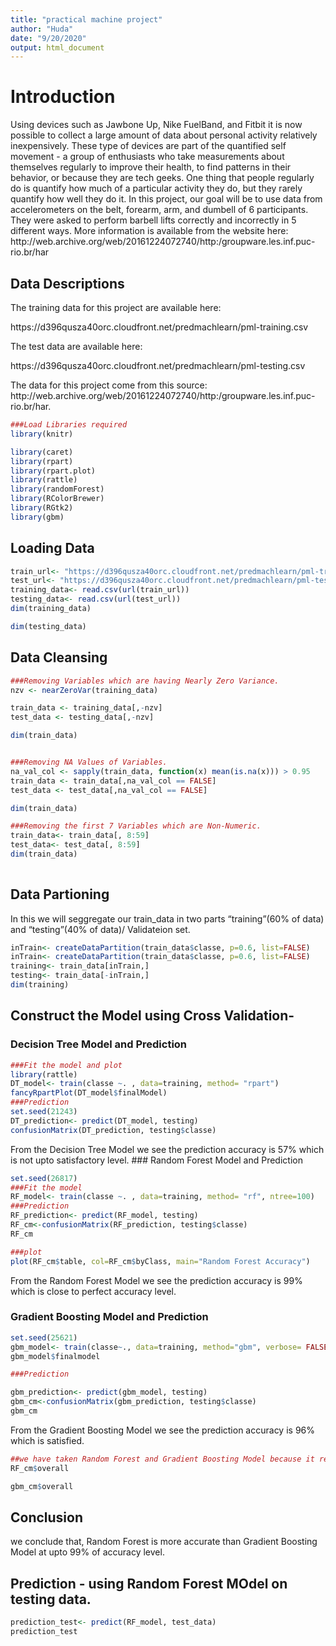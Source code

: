 ---
title: "practical machine project"
author: "Huda"
date: "9/20/2020"
output: html_document
---


# Introduction

Using devices such as Jawbone Up, Nike FuelBand, and Fitbit it is now possible to collect a large amount of data about personal activity relatively inexpensively. These type of devices are part of the quantified self movement - a group of enthusiasts who take measurements about themselves regularly to improve their health, to find patterns in their behavior, or because they are tech geeks. One thing that people regularly do is quantify how much of a particular activity they do, but they rarely quantify how well they do it. In this project, our goal will be to use data from accelerometers on the belt, forearm, arm, and dumbell of 6 participants. They were asked to perform barbell lifts correctly and incorrectly in 5 different ways. More information is available from the website here: http://web.archive.org/web/20161224072740/http:/groupware.les.inf.puc-rio.br/har

## Data Descriptions
The training data for this project are available here:

https://d396qusza40orc.cloudfront.net/predmachlearn/pml-training.csv

The test data are available here:

https://d396qusza40orc.cloudfront.net/predmachlearn/pml-testing.csv

The data for this project come from this source: http://web.archive.org/web/20161224072740/http:/groupware.les.inf.puc-rio.br/har.

```{r, echo=TRUE}
###Load Libraries required  
library(knitr)

library(caret)
library(rpart)
library(rpart.plot)
library(rattle)
library(randomForest)
library(RColorBrewer)
library(RGtk2)
library(gbm)

```
## Loading Data
```{r, echo=TRUE}
train_url<- "https://d396qusza40orc.cloudfront.net/predmachlearn/pml-training.csv"
test_url<- "https://d396qusza40orc.cloudfront.net/predmachlearn/pml-testing.csv"
training_data<- read.csv(url(train_url))
testing_data<- read.csv(url(test_url))
dim(training_data)

dim(testing_data)
```

## Data Cleansing
```{r, echo=TRUE}
###Removing Variables which are having Nearly Zero Variance.
nzv <- nearZeroVar(training_data)

train_data <- training_data[,-nzv]
test_data <- testing_data[,-nzv]

dim(train_data)


###Removing NA Values of Variables.  
na_val_col <- sapply(train_data, function(x) mean(is.na(x))) > 0.95
train_data <- train_data[,na_val_col == FALSE]
test_data <- test_data[,na_val_col == FALSE]

dim(train_data)

###Removing the first 7 Variables which are Non-Numeric.  
train_data<- train_data[, 8:59]
test_data<- test_data[, 8:59]
dim(train_data)
    
```
## Data Partioning
In this we will seggregate our train_data in two parts “training”(60% of data) and “testing”(40% of data)/ Validateion set.
```{r, echo=TRUE}
inTrain<- createDataPartition(train_data$classe, p=0.6, list=FALSE)
inTrain<- createDataPartition(train_data$classe, p=0.6, list=FALSE)
training<- train_data[inTrain,]
testing<- train_data[-inTrain,]
dim(training)
```
## Construct the Model using Cross Validation-
### Decision Tree Model and Prediction
```{r,echo=TRUE}
###Fit the model and plot   
library(rattle)
DT_model<- train(classe ~. , data=training, method= "rpart")
fancyRpartPlot(DT_model$finalModel)
###Prediction   
set.seed(21243)
DT_prediction<- predict(DT_model, testing)
confusionMatrix(DT_prediction, testing$classe)
```
From the Decision Tree Model we see the prediction accuracy is 57% which is not upto satisfactory level.
### Random Forest Model and Prediction
```{r, echo=TRUE} 
set.seed(26817)
###Fit the model   
RF_model<- train(classe ~. , data=training, method= "rf", ntree=100)
###Prediction  
RF_prediction<- predict(RF_model, testing)
RF_cm<-confusionMatrix(RF_prediction, testing$classe)
RF_cm

###plot    
plot(RF_cm$table, col=RF_cm$byClass, main="Random Forest Accuracy")
```
From the Random Forest Model we see the prediction accuracy is 99% which is close to perfect accuracy level.

### Gradient Boosting Model and Prediction
```{r, echo=TRUE}
set.seed(25621)
gbm_model<- train(classe~., data=training, method="gbm", verbose= FALSE)
gbm_model$finalmodel

###Prediction    

gbm_prediction<- predict(gbm_model, testing)
gbm_cm<-confusionMatrix(gbm_prediction, testing$classe)
gbm_cm

```
From the Gradient Boosting Model we see the prediction accuracy is 96% which is satisfied.

```{r,echo=TRUE}
##we have taken Random Forest and Gradient Boosting Model because it reach to satisfied prediction level. we are compairing the both model which is more accurate.    
RF_cm$overall

gbm_cm$overall
```

## Conclusion
we conclude that, Random Forest is more accurate than Gradient Boosting Model at upto 99% of accuracy level.

## Prediction - using Random Forest MOdel on testing data.
```{r,echo=TRUE} 
prediction_test<- predict(RF_model, test_data)
prediction_test
```


